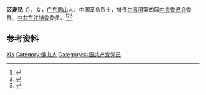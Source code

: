 '''区夏民'''（{{bd|1906年||1928年|}}），女，[[广东|广东]][[佛山|佛山]]人，中国革命烈士，曾任[[中国共产主义青年团|共青团]]第四届[[中国共产主义青年团中央委员会|中央委员会]]委员，[[中共东江特委|中共东江特委]]委员。<ref>{{Cite book|title=中国妇女名人录|author=薛维维; 慕群|publisher=陕西人民出版社|year=1988|isbn=|location=西安|pages=}}</ref><ref>{{Cite book|title=华夏妇女名人词典|author=周行健主编|publisher=华夏出版社|year=1988|isbn=|location=北京|pages=}}</ref><ref>{{Cite web|title=区夏民：红色花木兰|url=http://www.gdwomen.org.cn/rdzt/jgxxd/gmnx/201608/t20160803_785455.htm|accessdate=2021-01-09|work=广东省妇联|archive-date=2021-01-11|archive-url=https://web.archive.org/web/20210111135205/http://www.gdwomen.org.cn/rdzt/jgxxd/gmnx/201608/t20160803_785455.htm}}</ref>

== 参考资料 ==
{{reflist}}

{{中国人物小作品}}

{{Authority control}}
{{DEFAULTSORT:Ou区}}
[[Category:区姓|Xia]]
[[Category:佛山人|Category:佛山人]]
[[Category:中国共产党党员|Category:中国共产党党员]]
